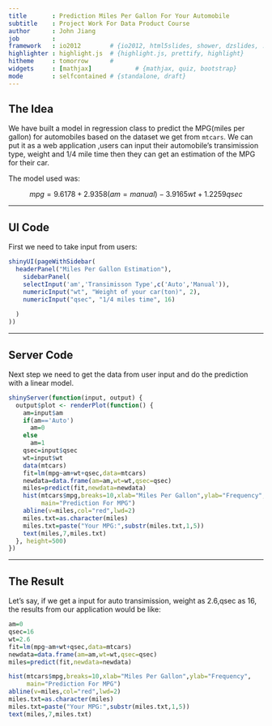 ```yaml
---
title       : Prediction Miles Per Gallon For Your Automobile
subtitle    : Project Work For Data Product Course
author      : John Jiang
job         : 
framework   : io2012        # {io2012, html5slides, shower, dzslides, ...}
highlighter : highlight.js  # {highlight.js, prettify, highlight}
hitheme     : tomorrow      # 
widgets     : [mathjax]            # {mathjax, quiz, bootstrap}
mode        : selfcontained # {standalone, draft}
---
```


## The Idea 

We have built a model in regression class to predict the MPG(miles per gallon) for automobiles based on the dataset we get from `mtcars`. We can put it as a web application ,users can input their automobile's transimission type, weight and 1/4 mile time then they can get an estimation of the MPG for their car.

The model used was:

$$ mpg=9.6178+2.9358(am=manual)-3.9165wt+1.2259qsec $$


---

## UI Code

First we need to take input from users:

```r
shinyUI(pageWithSidebar(
  headerPanel("Miles Per Gallon Estimation"),
    sidebarPanel(  
    selectInput('am','Transimisson Type',c('Auto','Manual')),
    numericInput("wt", "Weight of your car(ton)", 2),
    numericInput("qsec", "1/4 miles time", 16)
    
  )  
))
```

---

## Server Code

Next step we need to get the data from user input and do the prediction with a linear model.

```r
shinyServer(function(input, output) {
  output$plot <- renderPlot(function() {  
    am=input$am
    if(am=='Auto')
      am=0
    else
      am=1
    qsec=input$qsec
    wt=input$wt
    data(mtcars)
    fit=lm(mpg~am+wt+qsec,data=mtcars)
    newdata=data.frame(am=am,wt=wt,qsec=qsec)
    miles=predict(fit,newdata=newdata)
    hist(mtcars$mpg,breaks=10,xlab="Miles Per Gallon",ylab="Frequency",
         main="Prediction For MPG")
    abline(v=miles,col="red",lwd=2)
    miles.txt=as.character(miles)
    miles.txt=paste("Your MPG:",substr(miles.txt,1,5))
    text(miles,7,miles.txt)
  }, height=500)  
})
```

---

## The Result

Let's say, if we get a input for auto transimission, weight as 2.6,qsec as 16, the results from our application would be like:

```r
am=0
qsec=16
wt=2.6
fit=lm(mpg~am+wt+qsec,data=mtcars)
newdata=data.frame(am=am,wt=wt,qsec=qsec)
miles=predict(fit,newdata=newdata)

```

```r
hist(mtcars$mpg,breaks=10,xlab="Miles Per Gallon",ylab="Frequency",
     main="Prediction For MPG")
abline(v=miles,col="red",lwd=2)
miles.txt=as.character(miles)
miles.txt=paste("Your MPG:",substr(miles.txt,1,5))
text(miles,7,miles.txt)
```


